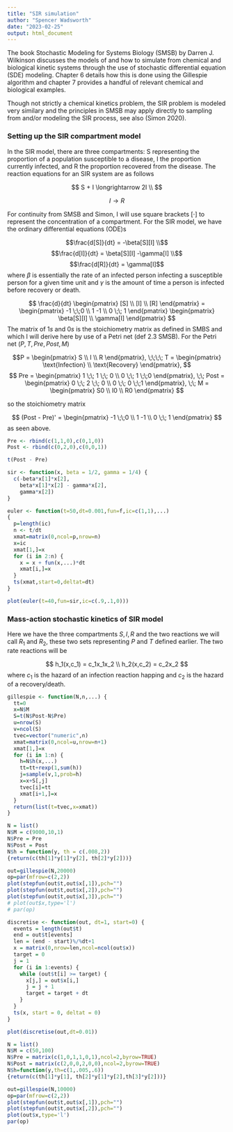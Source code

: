 ```yaml
---
title: "SIR simulation"
author: "Spencer Wadsworth"
date: "2023-02-25"
output: html_document
---
```


The book Stochastic Modeling for Systems Biology (SMSB) by Darren J. Wilkinson
discusses the models of and how 
to simulate from chemical and biological kinetic systems through the use of 
stochastic 
differential equation (SDE) modeling. Chapter 6 details how this is done using
the Gillespie algorithm and chapter 7 provides a handful of relevant chemical 
and biological examples. 

Though not strictly a chemical kinetics problem, the 
SIR problem is modeled very similary and the principles in SMSB may apply 
directly to sampling from and/or modeling the SIR process, see also 
\textit{The SIR dynamic model of infectious disease transmission and its 
analogy with chemical kinetics}(Simon 2020).

### Setting up the SIR compartment model

In the SIR model, there are three compartments: S representing the proportion of
a population susceptible to a disease, I the proportion currently infected, and
R the proportion recovered from the disease. The reaction equations for an SIR
system are as follows

$$ S + I \longrightarrow 2I \\ $$

$$I \longrightarrow R$$

For continuity from SMSB and Simon, I will use square brackets $[\cdot]$ to 
represent the concentration of a compartment. For the SIR model, we have the
ordinary differential equations (ODE)s 

$$\frac{d[S]}{dt} = -\beta[S][I] \\$$
$$\frac{d[I]}{dt} = \beta[S][I] -\gamma[I] \\$$
$$\frac{d[R]}{dt} = \gamma[I]$$
where $\beta$ is essentially the rate of an infected person infecting a 
susceptible person for a given time unit and $\gamma$ is the amount of time a 
person is infected before recovery or death.


$$
\frac{d}{dt}
\begin{pmatrix}
[S] \\ [I] \\ [R]
\end{pmatrix}
=
\begin{pmatrix}
-1 \;\;0 \\ 1  -1 \\
0 \;\; 1
\end{pmatrix}
\begin{pmatrix}
\beta[S][I] \\ \gamma[I]
\end{pmatrix}
$$
The matrix of $1s$ and $0s$ is the stoichiometry matrix as defined in SMBS and 
which I will derive here by use of a Petri net (def 2.3 SMSB). For the Petri
net $(P, T, Pre, Post, M)$

$$P = 
\begin{pmatrix}
S \\ I \\ R
\end{pmatrix}, \;\;\;\;
T =
\begin{pmatrix}
\text{Infection} \\ \text{Recovery}
\end{pmatrix},
$$
$$
Pre = 
\begin{pmatrix}
1 \;\; 1 \;\; 0 \\ 0 \;\; 1 \;\;0
\end{pmatrix}, \;\;
Post = 
\begin{pmatrix}
0 \;\; 2 \;\; 0 \\ 0 \;\; 0 \;\;1
\end{pmatrix}, \;\;
M = 
\begin{pmatrix}
S0 \\ I0 \\ R0
\end{pmatrix}
$$

so the stoichiometry matrix 

$$
(Post - Pre)' =
\begin{pmatrix}
-1 \;\;0 \\ 1  -1 \\
0 \;\; 1
\end{pmatrix}
$$
as seen above.

```r
Pre <- rbind(c(1,1,0),c(0,1,0))
Post <- rbind(c(0,2,0),c(0,0,1))

t(Post - Pre)
```

```r
sir <- function(x, beta = 1/2, gamma = 1/4) {
  c(-beta*x[1]*x[2],
    beta*x[1]*x[2] - gamma*x[2],
    gamma*x[2])
}

euler <- function(t=50,dt=0.001,fun=f,ic=c(1,1),...)
{
  p=length(ic)
  n <- t/dt
  xmat=matrix(0,ncol=p,nrow=n)
  x=ic
  xmat[1,]=x
  for (i in 2:n) {
    x = x + fun(x,...)*dt
    xmat[i,]=x
  }
  ts(xmat,start=0,deltat=dt)
}

plot(euler(t=40,fun=sir,ic=c(.9,.1,0)))
```

### Mass-action stochastic kinetics of SIR model

Here we have the three compartments $S, I, R$ and the two reactions we will call
$R_1$ and $R_2$, these two sets representing $P$ and $T$ defined earlier. The
two rate reactions will be 

$$
h_1(x,c_1) = c_1x_1x_2 \\
h_2(x,c_2) = c_2x_2
$$
where $c_1$ is the hazard of an infection reaction happing and $c_2$ is the 
hazard of a recovery/death. 

```r
gillespie <- function(N,n,...) {
  tt=0
  x=N$M
  S=t(N$Post-N$Pre)
  u=nrow(S)
  v=ncol(S)
  tvec=vector("numeric",n)
  xmat=matrix(0,ncol=u,nrow=n+1)
  xmat[1,]=x
  for (i in 1:n) {
    h=N$h(x,...)
    tt=tt+rexp(1,sum(h))
    j=sample(v,1,prob=h)
    x=x+S[,j]
    tvec[i]=tt
    xmat[i+1,]=x
  }
  return(list(t=tvec,x=xmat))
}
```

```r
N = list()
N$M = c(9000,10,1)
N$Pre = Pre
N$Post = Post
N$h = function(y, th = c(.008,2)) 
{return(c(th[1]*y[1]*y[2], th[2]*y[2]))}

out=gillespie(N,20000)
op=par(mfrow=c(2,2))
plot(stepfun(out$t,out$x[,1]),pch="")
plot(stepfun(out$t,out$x[,2]),pch="")
plot(stepfun(out$t,out$x[,3]),pch="")
# plot(out$x,type='l')
# par(op)

```

```r
discretise <- function(out, dt=1, start=0) {
  events = length(out$t)
  end = out$t[events]
  len = (end - start)%/%dt+1
  x = matrix(0,nrow=len,ncol=ncol(out$x))
  target = 0
  j = 1
  for (i in 1:events) {
    while (out$t[i] >= target) {
      x[j,] = out$x[i,]
      j = j + 1
      target = target + dt
    }
  }
  ts(x, start = 0, deltat = 0)
}

plot(discretise(out,dt=0.01))

N = list()
N$M = c(50,100)
N$Pre = matrix(c(1,0,1,1,0,1),ncol=2,byrow=TRUE)
N$Post = matrix(c(2,0,0,2,0,0),ncol=2,byrow=TRUE)
N$h=function(y,th=c(1,.005,.6))
{return(c(th[1]*y[1], th[2]*y[1]*y[2],th[3]*y[2]))}

out=gillespie(N,10000)
op=par(mfrow=c(2,2))
plot(stepfun(out$t,out$x[,1]),pch="")
plot(stepfun(out$t,out$x[,2]),pch="")
plot(out$x,type='l')
par(op)
```


